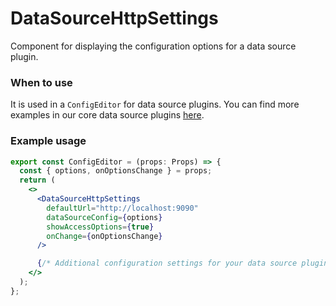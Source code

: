 
<Meta title="MDX|DataSourceHttpSettings" component={DataSourceHttpSettings} />

# DataSourceHttpSettings
Component for displaying the configuration options for a data source plugin.

### When to use
It is used in a `ConfigEditor` for data source plugins. You can find more examples in our core data source
 plugins [here](https://github.com/Fenrislol/grafana/tree/master/public/app/plugins/datasource).

### Example usage
```jsx
export const ConfigEditor = (props: Props) => {
  const { options, onOptionsChange } = props;
  return (
    <>
      <DataSourceHttpSettings
        defaultUrl="http://localhost:9090"
        dataSourceConfig={options}
        showAccessOptions={true}
        onChange={onOptionsChange}
      />

      {/* Additional configuration settings for your data source plugin.*/}
    </>
  );
};
```

<Props of={DataSourceHttpSettings} />
